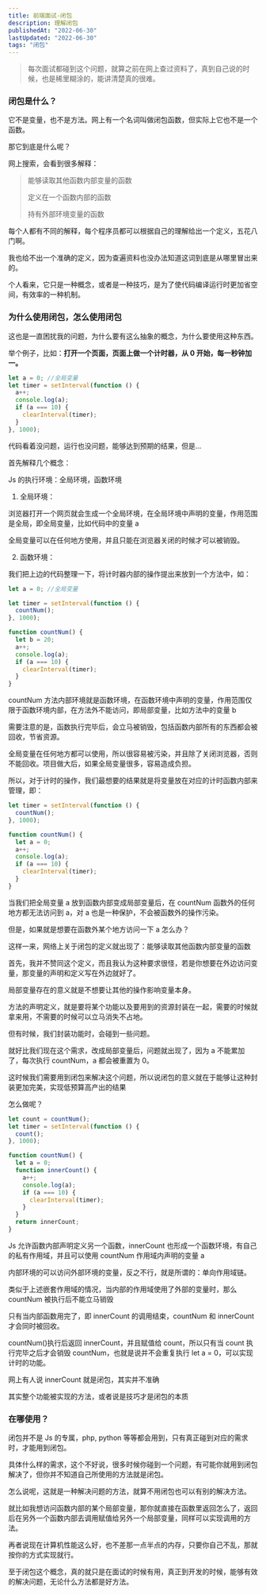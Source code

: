 ```yaml
---
title: 前端面试-闭包
description: 理解闭包
publishedAt: "2022-06-30"
lastUpdated: "2022-06-30"
tags: "闭包"
---
```


> 每次面试都碰到这个问题，就算之前在网上查过资料了，真到自己说的时候，也是稀里糊涂的，能讲清楚真的很难。

### 闭包是什么？

它不是变量，也不是方法。网上有一个名词叫做闭包函数，但实际上它也不是一个函数。

那它到底是什么呢？

网上搜索，会看到很多解释：

> 能够读取其他函数内部变量的函数
>
> 定义在一个函数内部的函数
>
> 持有外部环境变量的函数

每个人都有不同的解释，每个程序员都可以根据自己的理解给出一个定义，五花八门啊。

我也给不出一个准确的定义，因为查遍资料也没办法知道这词到底是从哪里冒出来的。

个人看来，它只是一种概念，或者是一种技巧，是为了使代码编译运行时更加省空间，有效率的一种机制。

### 为什么使用闭包，怎么使用闭包

这也是一直困扰我的问题，为什么要有这么抽象的概念，为什么要使用这种东西。

举个例子，比如：**打开一个页面，页面上做一个计时器，从 0 开始，每一秒钟加一。**

```javascript
let a = 0; //全局变量
let timer = setInterval(function () {
  a++;
  console.log(a);
  if (a === 10) {
    clearInterval(timer);
  }
}, 1000);
```

代码看着没问题，运行也没问题，能够达到预期的结果，但是...

首先解释几个概念：

Js 的执行环境：全局环境，函数环境

1. 全局环境：

浏览器打开一个网页就会生成一个全局环境，在全局环境中声明的变量，作用范围是全局，即全局变量，比如代码中的变量 a

全局变量可以在任何地方使用，并且只能在浏览器关闭的时候才可以被销毁。

2. 函数环境：

我们把上边的代码整理一下，将计时器内部的操作提出来放到一个方法中，如：

```javascript
let a = 0; //全局变量

let timer = setInterval(function () {
  countNum();
}, 1000);

function countNum() {
  let b = 20;
  a++;
  console.log(a);
  if (a === 10) {
    clearInterval(timer);
  }
}
```

countNum 方法内部环境就是函数环境，在函数环境中声明的变量，作用范围仅限于函数环境内部，在方法外不能访问，即局部变量，比如方法中的变量 b

需要注意的是，函数执行完毕后，会立马被销毁，包括函数内部所有的东西都会被回收，节省资源。

全局变量在任何地方都可以使用，所以很容易被污染，并且除了关闭浏览器，否则不能回收。项目做大后，如果全局变量很多，容易造成负担。

所以，对于计时的操作，我们最想要的结果就是将变量放在对应的计时函数内部来管理，即：

```javascript
let timer = setInterval(function () {
  countNum();
}, 1000);

function countNum() {
  let a = 0;
  a++;
  console.log(a);
  if (a === 10) {
    clearInterval(timer);
  }
}
```

当我们把全局变量 a 放到函数内部变成局部变量后，在 countNum 函数外的任何地方都无法访问到 a，对 a 也是一种保护，不会被函数外的操作污染。

但是，如果就是想要在函数外某个地方访问一下 a 怎么办？

这样一来，网络上关于闭包的定义就出现了：能够读取其他函数内部变量的函数

首先，我并不赞同这个定义，而且我认为这种要求很怪，若是你想要在外边访问变量，那变量的声明和定义写在外边就好了。

局部变量存在的意义就是不想要让其他的操作影响变量本身。

方法的声明定义，就是要将某个功能以及要用到的资源封装在一起，需要的时候就拿来用，不需要的时候可以立马消失不占地。

但有时候，我们封装功能时，会碰到一些问题。

就好比我们现在这个需求，改成局部变量后，问题就出现了，因为 a 不能累加了，每次执行 countNum，a 都会被重置为 0。

这时候我们需要用到闭包来解决这个问题，所以说闭包的意义就在于能够让这种封装更加完美，实现低预算高产出的结果

怎么做呢？

```javascript
let count = countNum();
let timer = setInterval(function () {
  count();
}, 1000);

function countNum() {
  let a = 0;
  function innerCount() {
    a++;
    console.log(a);
    if (a === 10) {
      clearInterval(timer);
    }
  }
  return innerCount;
}
```

Js 允许函数内部声明定义另一个函数，innerCount 也形成一个函数环境，有自己的私有作用域，并且可以使用 countNum 作用域内声明的变量 a

内部环境的可以访问外部环境的变量，反之不行，就是所谓的：单向作用域链。

类似于上述嵌套作用域的情况，当内部的作用域使用了外部的变量时，那么 countNum 被执行后不能立马销毁

只有当内部函数用完了，即 innerCount 的调用结束，countNum 和 innerCount 才会同时被回收。

countNum()执行后返回 innerCount，并且赋值给 count，所以只有当 count 执行完毕之后才会销毁 countNum，也就是说并不会重复执行 let a = 0，可以实现计时的功能。

网上有人说 innerCount 就是闭包，其实并不准确

其实整个功能被实现的方法，或者说是技巧才是闭包的本质

### 在哪使用？

闭包并不是 Js 的专属，php, python 等等都会用到，只有真正碰到对应的需求时，才能用到闭包。

具体什么样的需求，这个不好说，很多时候你碰到一个问题，有可能你就用到闭包解决了，但你并不知道自己所使用的方法就是闭包。

怎么说呢，这就是一种解决问题的方法，就算不用闭包也可以有别的解决方法。

就比如我想访问函数内部的某个局部变量，那你就直接在函数里返回怎么了，返回后在另外一个函数内部去调用赋值给另外一个局部变量，同样可以实现调用的方法。

再者说现在计算机性能这么好，也不差那一点半点的内存，只要你自己不乱，那就按你的方式实现就行。

至于闭包这个概念，真的就只是在面试的时候有用，真正到开发的时候，能够有效的解决问题，无论什么方法都是好方法。
